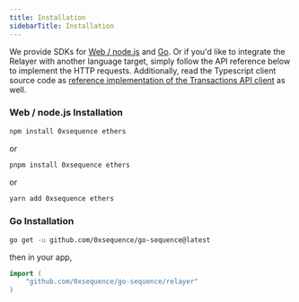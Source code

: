 ```yaml
---
title: Installation
sidebarTitle: Installation
---
```


We provide SDKs for [Web / node.js](https://github.com/0xsequence/sequence.js) and [Go](https://github.com/0xsequence/go-sequence).
Or if you'd like to integrate the Relayer with another language target, simply follow the API reference below
to implement the HTTP requests. Additionally, read the Typescript client source code as [reference
implementation of the Transactions API client](https://github.com/0xsequence/sequence.js/blob/master/packages/relayer/src/rpc-relayer/relayer.gen.ts) as well.

### Web / node.js Installation

```sh
npm install 0xsequence ethers
```

or

```sh
pnpm install 0xsequence ethers
```

or

```sh
yarn add 0xsequence ethers
```

### Go Installation

```bash Terminal
go get -u github.com/0xsequence/go-sequence@latest
```

then in your app,

```go Go
import (
	"github.com/0xsequence/go-sequence/relayer"
)
```
